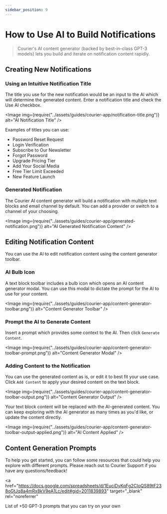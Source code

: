 ```yaml
---
sidebar_position: 9
---
```



# How to Use AI to Build Notifications

> Courier's AI content generator (backed by best-in-class GPT-3 models) lets you build and iterate on notification content rapidly.

## Creating New Notifications

### Using an Intuitive Notification Title

The title you use for the new notification would be an input to the AI which will determine the generated content. Enter a notification title and check the Use AI checkbox.

<Image
  img={require("../assets/guides/courier-app/notification-title.png")}
  alt="AI Notification Title"
/>

Examples of titles you can use:

- Password Reset Request
- Login Verification
- Subscribe to Our Newsletter
- Forgot Password
- Upgrade Pricing Tier
- Add Your Social Media
- Free Tier Limit Exceeded
- New Feature Launch

### Generated Notification

The Courier AI content generator will build a notification with multiple text blocks and email channel by default. You can add a provider or switch to a channel of your choosing.

<Image
  img={require("../assets/guides/courier-app/generated-notification.png")}
  alt="AI Generated Notification Content"
/>

## Editing Notification Content

You can use the AI to edit notification content using the content generator toolbar.

### AI Bulb Icon

A text block toolbar includes a bulb icon which opens an AI content generator modal. You can use this modal to dictate the prompt for the AI to use for your content.

<Image
  img={require("../assets/guides/courier-app/content-generator-toolbar.png")}
  alt="Content Generator Toolbar"
/>

### Prompt the AI to Generate Content

Insert a prompt which provides some context to the AI. Then click `Generate Content`.

<Image
  img={require("../assets/guides/courier-app/content-generator-toolbar-prompt.png")}
  alt="Content Generator Modal"
/>

### Adding Content to the Notification

You can use the generated content as is, or edit it to best fit your use case. Click `Add Content` to apply your desired content on the text block.

<Image
  img={require("../assets/guides/courier-app/content-generator-toolbar-output.png")}
  alt="Content Generator Output"
/>

Your text block content will be replaced with the AI-generated content. You can keep exploring with the AI generator as many times as you'd like, or update the content directly.

<Image
  img={require("../assets/guides/courier-app/content-generator-toolbar-output-applied.png")}
  alt="AI Content Applied"
/>

## Content Generation Prompts

To help you get started, you can follow some resources that could help you explore with different prompts. Please reach out to Courier Support if you have any questions/feedback!

<a
  href="https://docs.google.com/spreadsheets/d/1EuciDyKqFg2CIoQS89tF238oGtJq8a4mRx8kV9eA1Lc/edit#gid=2011839893"
  target="_blank"
  rel="noreferrer"
>
  List of +50 GPT-3 prompts that you can try on your own
</a>
